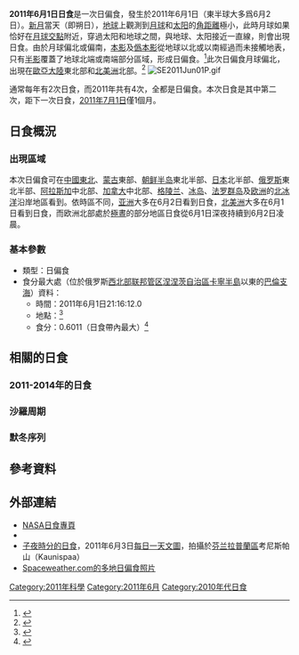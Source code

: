 {{Infobox solar eclipse
|year             = 2011
|month            = 6
|day              = 1
|image            = Partial solar eclipse Tromsø 2011-05-31.jpg
|caption          = [[挪威|挪威]][[特羅姆瑟|特羅姆瑟]]的日偏食
|map              = SE2011Jun01P.png
|map_caption      = 2011年6月1日日食路徑圖。
|nature           = 日偏食
|gamma            = 1.213
|magnitude        = 0.601
|saros            = 118
|saros_sequence   = 68
|saros_total      = 72
|duration         = 
|location         = [[俄羅斯|俄羅斯]][[西北部聯邦管區|西北部聯邦管區]][[涅涅茨自治區|涅涅茨自治區]][[卡寧半島|卡寧半島]]以東的[[巴倫支海|巴倫支海]]
|coords           = {{Coord|67.8|N|46.8|E}}
|max_width        = 
|start_partial    = 19:25:18.3
|start_total      = 
|start_central    = 
|greatest_eclipse = 21:16:12.0
|end_central      = 
|end_total        = 
|end_partial      = 
|hour             = 21
|minute           = 16
|second           = 12
|durations        = 
}}
'''2011年6月1日日食'''是一次日偏食，發生於2011年6月1日（東半球大多爲6月2日）。[[新月|新月]]當天（即朔日），[[地球|地球]]上觀測到[[月球|月球]]和[[太阳|太阳]]的[[角距離|角距離]]極小，此時月球如果恰好在[[月球交點|月球交點]]附近，穿過太阳和地球之間，與地球、太阳接近一直線，則會出現日食。由於月球偏北或偏南，[[本影|本影]]及[[僞本影|僞本影]]從地球以北或以南經過而未接觸地表，只有[[半影|半影]]覆蓋了地球北端或南端部分區域，形成日偏食。<ref name="astron">{{cite web|author=樊忠玉|title=日（月）食|url=http://www.astron.ac.cn/bencandy-51-1630-1.htm|publisher=中国天文科普网|accessdate=2015-12-31|archive-date=2014-09-17|archive-url=https://web.archive.org/web/20140917080048/http://www.astron.ac.cn/bencandy-51-1630-1.htm|dead-url=no}}</ref>此次日偏食月球偏北，出現在[[歐亞大陸|歐亞大陸]]東北部和[[北美洲|北美洲]]北部。<ref name="NASAGIF">{{cite web|author=Fred Espenak|title=Paritial Solar Eclipse of 2011 Jun 01|url=http://eclipse.gsfc.nasa.gov/OH/OHfigures/OH2011-Fig02.pdf|publisher=NASA Eclipse Web Site|accessdate=2015-12-31|archive-date=2016-01-22|archive-url=https://web.archive.org/web/20160122012139/http://eclipse.gsfc.nasa.gov/OH/OHfigures/OH2011-Fig02.pdf|dead-url=no}}{{en}}</ref>
[[File:SE2011Jun01P.gif|thumb]]

通常每年有2次日食，而2011年共有4次，全都是日偏食。本次日食是其中第二次，距下一次日食，[[2011年7月1日日食|2011年7月1日]]僅1個月。

== 日食概況 ==
=== 出現區域 ===
本次日偏食可在[[中國東北地區|中國東北]]、[[蒙古国|蒙古]]東部、[[朝鲜半岛|朝鲜半岛]]東北半部、[[日本|日本]]北半部、[[俄罗斯|俄罗斯]]東北半部、[[阿拉斯加州|阿拉斯加]]中北部、[[加拿大|加拿大]]中北部、[[格陵兰|格陵兰]]、[[冰岛|冰岛]]、[[法罗群岛|法罗群岛]]及[[欧洲|欧洲]]的[[北冰洋|北冰洋]]沿岸地區看到。依時區不同，[[亚洲|亚洲]]大多在6月2日看到日食，[[北美洲|北美洲]]大多在6月1日看到日食，而欧洲北部處於[[極晝|極晝]]的部分地區日食從6月1日深夜持續到6月2日凌晨。

=== 基本參數 ===
{{NoteUTC}}
* 類型：日偏食
* 食分最大處（位於俄罗斯[[西北部联邦管区|西北部联邦管区]][[涅涅茨自治區|涅涅茨自治區]][[卡寧半島|卡寧半島]]以東的[[巴倫支海|巴倫支海]]）資料：
** 時間：2011年6月1日21:16:12.0
** 地點：{{coord|67.8|N|46.8|E}}<ref>{{cite web|author=Fred Espenak|title=Besselian Elements - Paritial Solar Eclipse of 2011 Jun 01|url=http://eclipse.gsfc.nasa.gov/SEsearch/SEdata.php?Ecl=20110601|publisher=NASA Eclipse Web Site|accessdate=2016-01-04|archive-date=2016-03-09|archive-url=https://web.archive.org/web/20160309000222/http://eclipse.gsfc.nasa.gov/SEsearch/SEdata.php?Ecl=20110601|dead-url=no}}{{en}}</ref>
** 食分：0.6011（日食帶內最大）<ref>{{cite web|author=Fred Espenak|title=Besselian Elements for Paritial Solar Eclipse of 2011 Jun 01|url=http://eclipse.gsfc.nasa.gov/SEbeselm/SEbeselm2001/SE2011Jun01Pbeselm.html|publisher=NASA Eclipse Web Site|accessdate=2015-12-31|archive-date=2016-03-08|archive-url=https://web.archive.org/web/20160308190116/http://eclipse.gsfc.nasa.gov/SEbeselm/SEbeselm2001/SE2011Jun01Pbeselm.html|dead-url=no}}{{en}}</ref>

== 相關的日食 ==
===2011-2014年的日食===
{{Solar eclipse set 2011-2014}}

=== 沙羅周期 ===
{{Solar Saros series 118}}

===默冬序列===
{{Solar Metonic series 2011 June 1}}

== 參考資料 ==
{{reflist|2}}

== 外部連結 ==
{{commonscat|Solar eclipse of 2011 June 1}}
{{日食主題}}
* [http://eclipse.gsfc.nasa.gov/solar.html NASA日食專頁]{{Wayback|url=http://eclipse.gsfc.nasa.gov/solar.html |date=20190108200537 }}{{en}}
* {{Partial solar eclipse NASA reference|2001/SE2011Jun01P}}
* [https://web.archive.org/web/20160304112152/http://www.phys.ncku.edu.tw/~astrolab/mirrors/apod/ap110603.html 子夜時分的日食]，2011年6月3日[[每日一天文圖|每日一天文圖]]，拍攝於[[芬兰|芬兰]][[拉普蘭區|拉普蘭區]]考尼斯帕山（Kaunispaa）
* [http://spaceweather.com/eclipses/gallery_01jun11.htm Spaceweather.com的多地日偏食照片]{{Wayback|url=http://spaceweather.com/eclipses/gallery_01jun11.htm |date=20160303201758 }}{{en}}
{{Solar eclipses
|nature=日偏食
|previous=[[2011年1月4日日食|2011年1月4日日食]]|natureprevious=日偏食
|previoussamenature=[[2011年1月4日日食|2011年1月4日日食]]
|next=[[2011年7月1日日食|2011年7月1日日食]]|naturenext=日偏食
|nextsamenature=[[2011年7月1日日食|2011年7月1日日食]]
}}
{{日食}}

[[Category:2011年科學|Category:2011年科學]]
[[Category:2011年6月|Category:2011年6月]]
[[Category:2010年代日食|Category:2010年代日食]]
